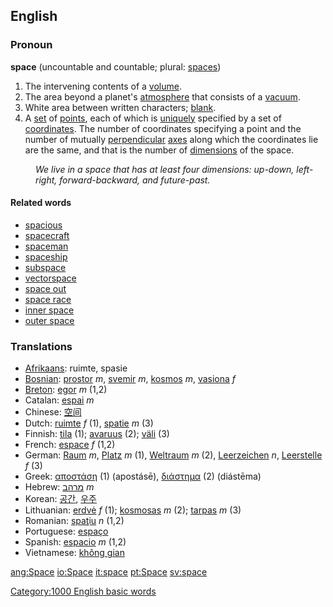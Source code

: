 ==English=={{Punctuation marks}}
=== Pronoun ===
'''space''' (uncountable and countable; plural: [[spaces]])

#The intervening contents of a [[volume]].
#The area beyond a planet's [[atmosphere]] that consists of a [[vacuum]].
#White area between written characters; [[blank]].
#A [[set]] of [[point]]s, each of which is [[unique]]ly specified by a set of [[coordinate]]s.  The number of coordinates specifying a point and the number of mutually [[perpendicular]] [[axis|axes]] along which the coordinates lie are the same, and that is the number of [[dimension]]s of the space.
:''We live in a space that has at least four dimensions: up-down, left-right, forward-backward, and future-past.''

==== Related words ====
*[[spacious]]
*[[spacecraft]]
*[[spaceman]]
*[[spaceship]]
*[[subspace]]
*[[vectorspace]]
*[[space out]]
*[[space race]]
*[[inner space]]
*[[outer space]]

=== Translations ===
*[[Afrikaans]]: ruimte, spasie
*[[Bosnian]]: [[prostor]] ''m'', [[svemir]] ''m'', [[kosmos]] ''m'', [[vasiona]] ''f''
*[[Breton]]: [[egor]] ''m'' (1,2)
*Catalan: [[espai]] ''m''
*Chinese: [[空间]]
*Dutch: [[ruimte]] ''f'' (1), [[spatie]] ''m'' (3)
*Finnish: [[tila]] (1); [[avaruus]] (2); [[väli]] (3)
*French: [[espace]] ''f'' (1,2)
*German: [[Raum]] ''m'', [[Platz]] ''m'' (1), [[Weltraum]] ''m'' (2), [[Leerzeichen]] ''n'', [[Leerstelle]] ''f'' (3)
*Greek: [[αποστάση]] (1) (apostásē), [[διάστημα]] (2) (diástēma)
*Hebrew: [[מרהב]] ''m''
*Korean: [[공간]], [[우주]]
*Lithuanian: [[erdvė]] ''f'' (1); [[kosmosas]] ''m'' (2); [[tarpas]] ''m'' (3)
*Romanian: [[spaţiu]] ''n'' (1,2)
*Portuguese: [[espaço]]
*Spanish: [[espacio]] ''m'' (1,2)
*Vietnamese: [[không gian]]

[[Category:1000 English basic words]]

[[ang:Space]]
[[io:Space]]
[[it:space]]
[[pt:Space]]
[[sv:space]]